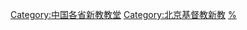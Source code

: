 {{Catmore}}

[[Category:中国各省新教教堂|Category:中国各省新教教堂]]
[[Category:北京基督教新教|Category:北京基督教新教]]
[[Category:北京市教堂|%]]